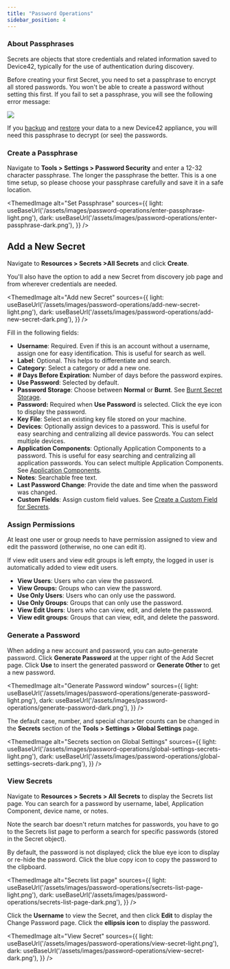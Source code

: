 ```yaml
---
title: "Password Operations"
sidebar_position: 4
---
```



### About Passphrases

Secrets are objects that store credentials and related information saved to Device42, typically for the use of authentication during discovery. 

Before creating your first Secret, you need to set a passphrase to encrypt all stored passwords. You won't be able to create a password without setting this first. If you fail to set a passphrase, you will see the following error message:

![](/assets/images/wpid4211-media_1345899633250.png)

If you [backup](administration/appliance-manager/setting-up-backup-device42-appliance-manager.mdx) and [restore](administration/appliance-manager/device42-restore.mdx) your data to a new Device42 appliance, you will need this passphrase to decrypt (or see) the passwords.

### Create a Passphrase

Navigate to **Tools > Settings > Password Security** and enter a 12-32 character passphrase. The longer the passphrase the better. This is a one time setup, so please choose your passphrase carefully and save it in a safe location.

<ThemedImage
  alt="Set Passphrase"
  sources={{
    light: useBaseUrl('/assets/images/password-operations/enter-passphrase-light.png'),
    dark: useBaseUrl('/assets/images/password-operations/enter-passphrase-dark.png'),
  }}
/>

## Add a New Secret

Navigate to **Resources > Secrets >All Secrets** and click **Create**. 

You'll also have the option to add a new Secret from discovery job page and from wherever credentials are needed.

<ThemedImage
  alt="Add new Secret"
  sources={{
    light: useBaseUrl('/assets/images/password-operations/add-new-secret-light.png'),
    dark: useBaseUrl('/assets/images/password-operations/add-new-secret-dark.png'),
  }}
/>

Fill in the following fields:

- **Username**: Required. Even if this is an account without a username, assign one for easy identification. This is useful for search as well. 
- **Label**: Optional. This helps to differentiate and search. 
- **Category**: Select a category or add a new one. 
- **\# Days Before Expiration**: Number of days before the password expires. 
- **Use Password**: Selected by default. 
- **Password Storage**: Choose between **Normal** or **Burnt**. See [Burnt Secret Storage](administration/passwords/burnt-secret-password-storage/#what-is-a-burnt-secret.mdx).
- **Password:** Required when **Use Password** is selected. Click the eye icon to display the password. 
- **Key File**: Select an existing key file stored on your machine. 
- **Devices**: Optionally assign devices to a password. This is useful for easy searching and centralizing all device passwords. You can select multiple devices. 
- **Application Components**: Optionally Application Components to a password. This is useful for easy searching and centralizing all application passwords. You can select multiple Application Components. See [Application Components](apps/application-components/index.mdx).
- **Notes**: Searchable free text.
- **Last Password Change**: Provide the date and time when the password was changed.
- **Custom Fields**: Assign custom field values. See [Create a Custom Field for Secrets](administration/custom-key-value-pairs-explained/#create-a-custom-field-for-secrets.mdx).

### Assign Permissions

At least one user or group needs to have permission assigned to view and edit the password (otherwise, no one can edit it). 

If view edit users and view edit groups is left empty, the logged in user is automatically added to view edit users.

- **View Users**: Users who can view the password. 
- **View Groups:** Groups who can view the password. 
- **Use Only Users**: Users who can only use the password. 
- **Use Only Groups**: Groups that can only use the password. 
- **View Edit Users**: Users who can view, edit, and delete the password. 
- **View edit groups**: Groups that can view, edit, and delete the password.

### Generate a Password

When adding a new account and password, you can auto-generate password. Click **Generate Password** at the upper right of the Add Secret page. Click **Use** to insert the generated password or **Generate Other** to get a new password.

<ThemedImage
  alt="Generate Password window"
  sources={{
    light: useBaseUrl('/assets/images/password-operations/generate-password-light.png'),
    dark: useBaseUrl('/assets/images/password-operations/generate-password-dark.png'),
  }}
/>

The default case, number, and special character counts can be changed in the **Secrets** section of the **Tools > Settings > Global Settings** page.

<ThemedImage
  alt="Secrets section on Global Settings"
  sources={{
    light: useBaseUrl('/assets/images/password-operations/global-settings-secrets-light.png'),
    dark: useBaseUrl('/assets/images/password-operations/global-settings-secrets-dark.png'),
  }}
/>

### View Secrets

Navigate to **Resources > Secrets > All Secrets** to display the Secrets list page. You can search for a password by username, label, Application Component, device name, or notes. 

Note the search bar doesn't return matches for passwords, you have to go to the Secrets list page to perform a search for specific passwords (stored in the Secret object).

By default, the password is not displayed; click the blue eye icon to display or re-hide the password. Click the blue copy icon to copy the password to the clipboard.

<ThemedImage
  alt="Secrets list page"
  sources={{
    light: useBaseUrl('/assets/images/password-operations/secrets-list-page-light.png'),
    dark: useBaseUrl('/assets/images/password-operations/secrets-list-page-dark.png'),
  }}
/>

Click the **Username** to view the Secret, and then click **Edit** to display the Change Password page. Click the **ellipsis icon** to display the password.

<ThemedImage
  alt="View Secret"
  sources={{
    light: useBaseUrl('/assets/images/password-operations/view-secret-light.png'),
    dark: useBaseUrl('/assets/images/password-operations/view-secret-dark.png'),
  }}
/>
